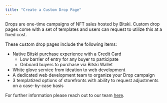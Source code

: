 ```yaml
---
title: "Create a Custom Drop Page"
---
```


Drops are one-time campaigns of NFT sales hosted by Bitski. Custom drop pages come with a set of templates and users can request to utilize this at a fixed cost.

These custom drop pages include the following items: 

* Native Bitski purchase experience with a Credit Card  
   * Low barrier of entry for any buyer to participate  
   * Onboard buyers to purchase via Bitski Wallet
* White glove service from ideation to web development
* A dedicated web development team to organize your Drop campaign
* 3 templatized options of storefronts with ability to request adjustments on a case-by-case basis

For further information please reach out to our team [here](https://bitski.typeform.com/to/ci0VSWXe).